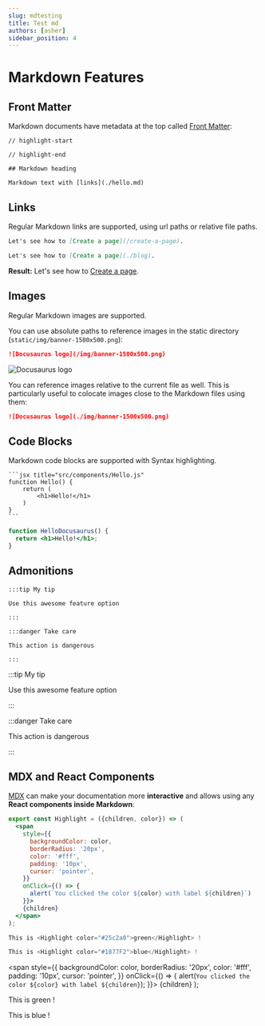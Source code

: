 ```yaml
---
slug: mdtesting
title: Test md
authors: [asher]
sidebar_position: 4
---
```


# Markdown Features

## Front Matter

Markdown documents have metadata at the top called [Front Matter](https://jekyllrb.com/docs/front-matter/):

```text title="my-doc.md"
// highlight-start

// highlight-end

## Markdown heading

Markdown text with [links](./hello.md)
```

## Links

Regular Markdown links are supported, using url paths or relative file paths.

```md
Let's see how to [Create a page](/create-a-page).
```

```md
Let's see how to [Create a page](./blog).
```

**Result:** Let's see how to [Create a page](./firstblog.md).

## Images

Regular Markdown images are supported.

You can use absolute paths to reference images in the static directory (`static/img/banner-1500x500.png`):

```md
![Docusaurus logo](/img/banner-1500x500.png)
```

![Docusaurus logo](/img/banner-1500x500.png)

You can reference images relative to the current file as well. This is particularly useful to colocate images close to the Markdown files using them:

```md
![Docusaurus logo](./img/banner-1500x500.png)
```

## Code Blocks

Markdown code blocks are supported with Syntax highlighting.

    ```jsx title="src/components/Hello.js"
    function Hello() {
        return (
            <h1>Hello!</h1>
        )
    }
    ```

```jsx title="src/components/HelloDocusaurus.js"
function HelloDocusaurus() {
  return <h1>Hello!</h1>;
}
```

## Admonitions

    :::tip My tip

    Use this awesome feature option

    :::

    :::danger Take care

    This action is dangerous

    :::

:::tip My tip

Use this awesome feature option

:::

:::danger Take care

This action is dangerous

:::

## MDX and React Components

[MDX](https://mdxjs.com/) can make your documentation more **interactive** and allows using any **React components inside Markdown**:

```jsx
export const Highlight = ({children, color}) => (
  <span
    style={{
      backgroundColor: color,
      borderRadius: '20px',
      color: '#fff',
      padding: '10px',
      cursor: 'pointer',
    }}
    onClick={() => {
      alert(`You clicked the color ${color} with label ${children}`)
    }}>
    {children}
  </span>
);

This is <Highlight color="#25c2a0">green</Highlight> !

This is <Highlight color="#1877F2">blue</Highlight> !
```

  <span
    style={{
      backgroundColor: color,
      borderRadius: '20px',
      color: '#fff',
      padding: '10px',
      cursor: 'pointer',
    }}
    onClick={() => {
      alert(`You clicked the color ${color} with label ${children}`);
    }}>
    {children}
  </span>
);

This is <Highlight color="#25c2a0">green</Highlight> !

This is <Highlight color="#1877F2">blue</Highlight> !
